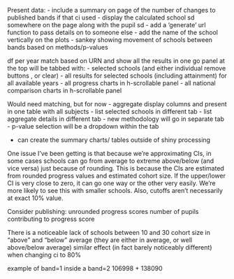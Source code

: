 
 
 Present data:
 - include a summary on page of the number of changes to published bands if that ci used
- display the calculated school sd somewhere on the page along with the pupil sd
- add a 'generate' url function to pass details on to someone else
- add the name of the school vertically on the plots
- sankey showing movement of schools between bands based on methods/p-values

df per year
match based on URN and show all the results in one go
panel at the top will be tabbed with:
- selected schools (and either individual remove buttons , or clear)
- all results for selected schools (including attainment) for all available years
- all progress charts in h-scrollable panel
- all national comparison charts in h-scrollable panel

Would need matching, but for now
- aggregate display columns and present in one table with all subjects
- list selected schools in different tab
- list aggregate details in different tab
- new methodology will go in separate tab
- p-value selection will be a dropdown within the tab


- can create the summary charts/ tables outside of shiny processing


 





One issue I've been getting is that because we're approximating CIs, in some cases schools can go from average to extreme above/below (and vice versa) just because of rounding.
This is because the CIs are estimated from rounded progress values and estimated cohort size. If the upper/lower CI is very close to zero, it can go one way or the other very easily. We're more likely to see this with smaller schools.
Also, cutoffs aren't necessarily at exact 10% value.



Consider publishing:
unrounded progress scores
number of pupils contributing to progress score





There is a noticeable lack of schools between 10 and 30 cohort size in "above" and "below" average (they are either in average, or well above/below average)
similar effect (in fact barely noticeably different) when changing ci to 80%





example of band=1 inside a band=2
106998 + 138090
